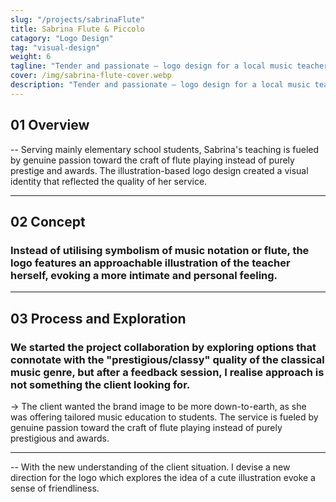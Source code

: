 ```yaml
---
slug: "/projects/sabrinaFlute"
title: Sabrina Flute & Piccolo
catagory: "Logo Design"
tag: "visual-design"
weight: 6
tagline: "Tender and passionate — logo design for a local music teacher who specialised in Flute and Piccolo"
cover: /img/sabrina-flute-cover.webp
description: "Tender and passionate — logo design for a local music teacher who specialised in Flute and Piccolo"
---
```


## 01 Overview

-- Serving mainly elementary school students, Sabrina's teaching is fueled by genuine passion toward the craft of flute playing instead of purely prestige and awards. The illustration-based logo design created a visual identity that reflected the quality of her service.

<ProjectInfo>
  <ProjectInfoItem fieldName="My Role" value="Logo Design, Visual Design" />
  <ProjectInfoItem fieldName="Duration" value="2 weeks" />
  <ProjectInfoItem fieldName="Tools" value="Illustrator" />
</ProjectInfo>

---

## 02 Concept

### Instead of utilising symbolism of music notation or flute, the logo features an approachable illustration of the teacher herself, evoking a more intimate and personal feeling.

<FullImage src="/img/sabrina-flute/logo-display.jpg" alt="Logo display" />

<FullImage
  src="/img/sabrina-flute/logo-breakdown.jpg"
  alt="Logo Breakdown"
  noPadding
/>

---

## 03 Process and Exploration

### We started the project collaboration by exploring options that connotate with the "prestigious/classy" quality of the classical music genre, but after a feedback session, I realise approach is not something the client looking for.

<FullImage
  src="/img/sabrina-flute/logo-attempt-ideation.jpg"
  alt="Logo Ideation Attempt"
/>

<FullImage
  src="/img/sabrina-flute/logo-refine.jpg"
  alt="Logo Ideation Attempt"
/>

<FullImage
  src="/img/sabrina-flute/logo-attempt-refine.jpg"
  alt="Logo Refine Attempt"
/>

-> The client wanted the brand image to be more down-to-earth, as she was offering tailored music education to students. The service is fueled by genuine passion toward the craft of flute playing instead of purely prestigious and awards.

---

-- With the new understanding of the client situation. I devise a new direction for the logo which explores the idea of a cute illustration evoke a sense of friendliness.

<FullImage
  src="/img/sabrina-flute/logo-new.jpg"
  alt="New direction"
  noPadding
/>
